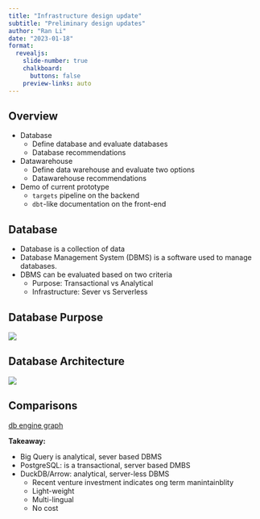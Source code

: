 ```yaml
---
title: "Infrastructure design update"
subtitle: "Preliminary design updates"
author: "Ran Li"
date: "2023-01-18"
format:
  revealjs: 
    slide-number: true
    chalkboard: 
      buttons: false
    preview-links: auto
---
```


## Overview {.smaller}

-   Database
    -   Define database and evaluate databases
    -   Database recommendations
-   Datawarehouse
    -   Define data warehouse and evaluate two options
    -   Datawarehouse recommendations
-   Demo of current prototype
    -   `targets` pipeline on the backend
    -   `dbt`-like documentation on the front-end

## Database {.smaller}

-   Database is a collection of data
-   Database Management System (DBMS) is a software used to manage databases.
-   DBMS can be evaluated based on two criteria
    -   Purpose: Transactional vs Analytical
    -   Infrastructure: Sever vs Serverless

## Database Purpose {.smaller}

![](images/image-552055952.png)

## Database Architecture {.smaller}

![](images/image-1759701446.png)

## Comparisons {.smaller}

[db engine graph](https://db-engines.com/en/system/DuckDB%3BGoogle+BigQuery%3BPostgreSQL){preview-link="true"}

**Takeaway:**

-   Big Query is analytical, sever based DBMS
-   PostgreSQL: is a transactional, server based DMBS
-   DuckDB/Arrow: analytical, server-less DBMS
    -   Recent venture investment indicates ong term manintainblity
    -   Light-weight
    -   Multi-lingual
    -   No cost

